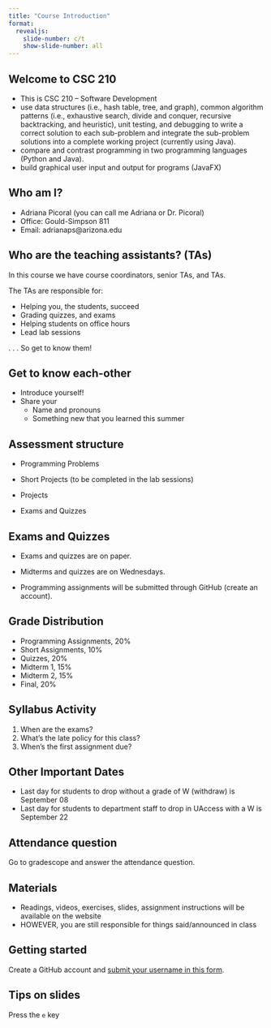 ```yaml
---
title: "Course Introduction"
format:
  revealjs:
    slide-number: c/t
    show-slide-number: all
---
```


## **Welcome to CSC 210**

-   This is CSC 210 -- Software Development
-   use data structures (i.e., hash table, tree, and graph), common algorithm patterns (i.e., exhaustive search, divide and conquer, recursive backtracking, and heuristic), unit testing, and debugging to write a correct solution to each sub-problem and integrate the sub-problem solutions into a complete working project (currently using Java).
-   compare and contrast programming in two programming languages (Python and Java).
-   build graphical user input and output for programs (JavaFX)


## Who am I?

-   Adriana Picoral (you can call me Adriana or Dr. Picoral)
-   Office: Gould-Simpson 811
-   Email: adrianaps\@arizona.edu


## Who are the teaching assistants? (TAs)

In this course we have course coordinators, senior TAs, and TAs.

The TAs are responsible for:

-   Helping you, the students, succeed
-   Grading quizzes, and exams
-   Helping students on office hours
-   Lead lab sessions

. . . So get to know them!

## Get to know each-other

-   Introduce yourself!
-   Share your
    -   Name and pronouns
    -   Something new that you learned this summer
    
## Assessment structure

-   Programming Problems

-   Short Projects (to be completed in the lab sessions)

-   Projects

-   Exams and Quizzes

## Exams and Quizzes

-   Exams and quizzes are on paper.

-   Midterms and quizzes are on Wednesdays.

-   Programming assignments will be submitted through GitHub (create an account).

## Grade Distribution

* Programming Assignments, 20%
* Short Assignments, 10%
* Quizzes, 20%
* Midterm 1, 15%
* Midterm 2, 15%
* Final, 20%

## Syllabus Activity

1.  When are the exams?
1.  What's the late policy for this class?
1.  When's the first assignment due?

## Other Important Dates

-   Last day for students to drop without a grade of W (withdraw) is September 08
-   Last day for students to department staff to drop in UAccess with a W is September 22

## Attendance question

Go to gradescope and answer the attendance question.

## Materials

-   Readings, videos, exercises, slides, assignment instructions will be available on the website
-   HOWEVER, you are still responsible for things said/announced in class

## Getting started

Create a GitHub account and [submit your username in this form](https://uarizona.co1.qualtrics.com/jfe/form/SV_4GyaYKWTKqYvafk).

## Tips on slides

Press the `e` key